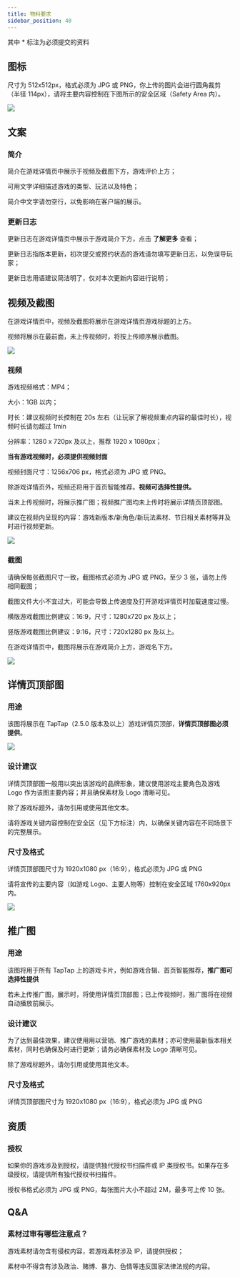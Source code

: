 ```yaml
---
title: 物料要求
sidebar_position: 40
---
```



其中 <Red>\*</Red> 标注为必须提交的资料

## 图标

尺寸为 512x512px，格式必须为 JPG 或 PNG，你上传的图片会进行圆角裁剪（半径 114px），请将主要内容控制在下图所示的安全区域（Safety Area 内）。

![](/img/Assets-Requirements-1.png)

## 文案

### 简介

简介在游戏详情页中展示于视频及截图下方，游戏评价上方；

可用文字详细描述游戏的类型、玩法以及特色；

简介中文字请勿空行，以免影响在客户端的展示。

### 更新日志

更新日志在游戏详情页中展示于游戏简介下方，点击 **<Blue>了解更多</Blue>** 查看；

更新日志指版本更新，初次提交或预约状态的游戏请勿填写更新日志，以免误导玩家；

更新日志用语建议简洁明了，仅对本次更新内容进行说明；

## 视频及截图

在游戏详情页中，视频及截图将展示在游戏详情页游戏标题的上方。

视频将展示在最前面，未上传视频时，将按上传顺序展示截图。

![](https://capacity-files.lcfile.com/c3yv7ScLsO8DKr3RbmULsCQVOB7ItdU9/Assets-V2en-1.png)

### 视频

游戏视频格式：MP4；

大小：1GB 以内；

时长：建议视频时长控制在 20s 左右（让玩家了解视频重点内容的最佳时长），视频时长请勿超过 1min

分辨率：1280 x 720px 及以上，推荐 1920 x 1080px；

**当有游戏视频时，必须提供视频封面**

视频封面尺寸：1256x706 px，格式必须为 JPG 或 PNG。

除游戏详情页外，视频还将用于首页智能推荐。**视频可选择性提供。**

当未上传视频时，将展示推广图；视频推广图均未上传时将展示详情页顶部图。

建议在视频内呈现的内容：游戏新版本/新角色/新玩法素材、节日相关素材等并及时进行视频更新。

![](https://capacity-files.lcfile.com/GiJvMAhveKODMnvSYdh58JKR6h58mmMo/Assets-V2en-2.png)

### 截图

请确保每张截图尺寸一致，截图格式必须为 JPG 或 PNG，至少 3 张，请勿上传相同截图；

截图文件大小不宜过大，可能会导致上传速度及打开游戏详情页时加载速度过慢。

横版游戏截图比例建议：16:9，尺寸：1280x720 px 及以上；

竖版游戏截图比例建议：9:16，尺寸：720x1280 px 及以上。

在游戏详情页中，截图将展示在游戏简介上方，游戏名下方。

![](https://capacity-files.lcfile.com/hpw19sE7Pux0G5y0hckmyrvRF331KRaG/Assets-V2en-3.png)

## 详情页顶部图

### 用途

该图将展示在 TapTap（2.5.0 版本及以上）游戏详情页顶部，**详情页顶部图必须提供**。

![](https://capacity-files.lcfile.com/bIvVd5o3nQxFNHbwSN16BlXVc50inGnq/Assets-V2en-4.png)

### 设计建议

详情页顶部图一般用以突出该游戏的品牌形象，建议使用游戏主要角色及游戏 Logo 作为该图主要内容；并且确保素材及 Logo 清晰可见。

除了游戏标题外，请勿引用或使用其他文本。

请将游戏关键内容控制在安全区（见下方标注）内，以确保关键内容在不同场景下的完整展示。

### 尺寸及格式

详情页顶部图尺寸为 1920x1080 px（16:9），格式必须为 JPG 或 PNG

请将宣传的主要内容（如游戏 Logo、主要人物等）控制在安全区域 1760x920px 内。

![](/img/Assets-Requirements-8.png)

## 推广图

### 用途

该图将用于所有 TapTap 上的游戏卡片，例如游戏合辑、首页智能推荐，**推广图可选择性提供**

若未上传推广图，展示时，将使用详情页顶部图；已上传视频时，推广图将在视频自动播放前展示。

### 设计建议

为了达到最佳效果，建议使用用以营销、推广游戏的素材；亦可使用最新版本相关素材，同时也确保及时进行更新；请务必确保素材及 Logo 清晰可见。

除了游戏标题外，请勿引用或使用其他文本。

### 尺寸及格式

详情页顶部图尺寸为 1920x1080 px（16:9），格式必须为 JPG 或 PNG

## 资质

### 授权

如果你的游戏涉及到授权，请提供独代授权书扫描件或 IP 类授权书。如果存在多级授权，请提供所有独代授权书扫描件。

授权书格式必须为 JPG 或 PNG，每张图片大小不超过 2M，最多可上传 10 张。

## Q&A

### 素材过审有哪些注意点？

游戏素材请勿含有侵权内容，若游戏素材涉及 IP，请提供授权；

素材中不得含有涉及政治、赌博、暴力、色情等违反国家法律法规的内容。
